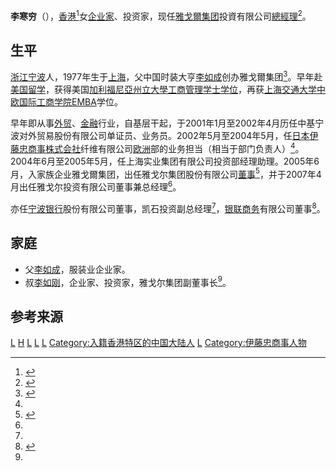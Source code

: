 '''李寒穷'''（{{bd|1977年|}}），[[香港|香港]]<ref name="Li Shanghai">{{cite web|url=http://news.eastday.com/eastday/13news/auto/news/society/u7ai3818199_K4.html |title=李如成女儿李寒穷现身上海 |publisher=东方网 |date=2015-04-21}}</ref>女[[企业家|企业家]]、投资家，现任[[雅戈爾集团|雅戈爾集团]]投資有限公司[[總經理|總經理]]<ref name="Li 2nd">{{cite web|url=http://fj.people.com.cn/n2/2016/0427/c372371-28231416.html |title=李寒穷——雅戈尔二代接班人崭露头角 |publisher=中国妇女报 |date=2016年4月27日}}</ref>。

==生平==

[[浙江|浙江]][[宁波|宁波]]人，1977年生于[[上海|上海]]，父中国时装大亨[[李如成|李如成]]创办雅戈爾集团<ref name="Li family">{{cite web |url=http://stock.hexun.com/2014-07-21/166806339.html |title=李如成家族：雅戈尔在主业里迷失方向，如何不凋落 |publisher=和讯 |author=理财周报 |date=2014-07-21 |access-date=2016-11-15 |archive-url=https://web.archive.org/web/20181118115006/http://stock.hexun.com/2014-07-21/166806339.html |archive-date=2018-11-18 |dead-url=yes }}</ref>。早年赴[[美国|美国]][[留学|留学]]，获得美国[[加利福尼亞州立大學|加利福尼亞州立大學]][[工商管理|工商管理]][[学士学位|学士学位]]，再获[[上海交通大学|上海交通大学]][[中欧国际工商学院|中欧国际工商学院]]EMBA学位。

早年即从事[[外贸|外贸]]、[[金融|金融]]行业，自基层干起，于2001年1月至2002年4月历任中基宁波对外贸易股份有限公司单证员、业务员。2002年5月至2004年5月，任[[日本|日本]][[伊藤忠商事|伊藤忠商事株式会社]]纤维有限公司[[欧洲|欧洲]]部的业务担当（相当于部门负责人）<ref name="Li Shanghai"/>。2004年6月至2005年5月，任上海实业集团有限公司投资部经理助理。2005年6月，入家族企业雅戈爾集团，出任雅戈尔集团股份有限公司[[董事|董事]]<ref>{{cite web |url=http://app.finance.china.com.cn/stock/data/view_director.php?symbol=600177&id=126773 |title=雅戈尔董事会成员 |publisher=财经首页 |author=新闻源 财富源 }}{{Dead link}}</ref>，并于2007年4月出任雅戈尔投资有限公司董事兼总经理<ref name="Li Shanghai"/>。

亦任[[宁波银行|宁波银行]]股份有限公司董事，凯石投资副总经理<ref name="Li Shanghai"/>，[[银联商务|银联商务]]有限公司董事<ref>{{cite web |url=http://www.time-weekly.com/html/20160809/34210_1.html |title=银联商务再传上市 收单独大急谋转型 |publisher=Time Weekly |author=时代在线 |date=2016-08-09 |access-date=2016-11-15 |archive-date=2017-09-09 |archive-url=https://web.archive.org/web/20170909075850/http://www.time-weekly.com/html/20160809/34210_1.html |dead-url=no }}</ref>。

==家庭==
* 父[[李如成|李如成]]，服装业企业家。
* 叔[[李如刚|李如刚]]，企业家、投资家，雅戈尔集团副董事长<ref name="Li family"/>。

==参考来源==
{{reflist|2}}

[[Category:香港商人|L]]
[[Category:李如成家族|H]]
[[Category:宁波裔上海人|L]]
[[Category:加州州立大學校友|L]]
[[Category:上海交通大學校友|L]]
[[Category:入籍香港特区的中国大陆人|Category:入籍香港特区的中国大陆人]]
[[Category:香港宁波人|L]]
[[Category:伊藤忠商事人物|Category:伊藤忠商事人物]]